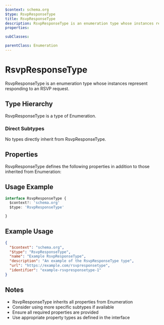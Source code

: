 ```yaml
---
$context: schema.org
$type: RsvpResponseType
title: RsvpResponseType
description: RsvpResponseType is an enumeration type whose instances represent responding to an RSVP request.
properties:

subClasses:

parentClass: Enumeration
---
```


# RsvpResponseType

RsvpResponseType is an enumeration type whose instances represent responding to an RSVP request.

## Type Hierarchy

RsvpResponseType is a type of Enumeration.

### Direct Subtypes

No types directly inherit from RsvpResponseType.

## Properties

RsvpResponseType defines the following properties in addition to those inherited from Enumeration:



## Usage Example

```typescript
interface RsvpResponseType {
  $context?: 'schema.org'
  $type: 'RsvpResponseType'

}
```

## Example Usage

```json
{
  "$context": "schema.org",
  "$type": "RsvpResponseType",
  "name": "Example RsvpResponseType",
  "description": "An example of the RsvpResponseType type",
  "url": "https://example.com/rsvpresponsetype",
  "identifier": "example-rsvpresponsetype-1"
}
```

## Notes

- RsvpResponseType inherits all properties from Enumeration
- Consider using more specific subtypes if available
- Ensure all required properties are provided
- Use appropriate property types as defined in the interface
